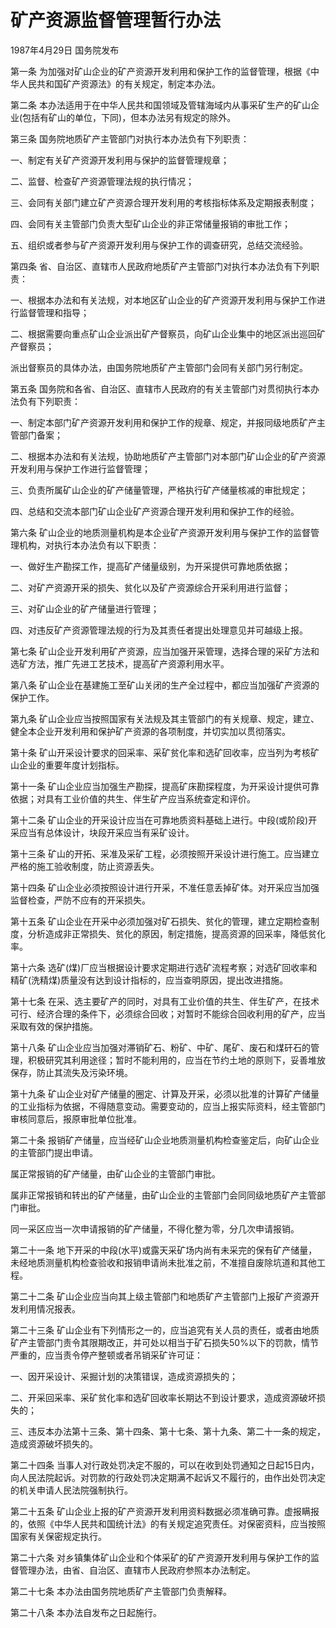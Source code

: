 # 矿产资源监督管理暂行办法

1987年4月29日 国务院发布　

  

第一条 为加强对矿山企业的矿产资源开发利用和保护工作的监督管理，根据《中华人民共和国矿产资源法》的有关规定，制定本办法。

第二条 本办法适用于在中华人民共和国领域及管辖海域内从事采矿生产的矿山企业(包括有矿山的单位，下同)，但本办法另有规定的除外。

第三条 国务院地质矿产主管部门对执行本办法负有下列职责：

一、制定有关矿产资源开发利用与保护的监督管理规章；

二、监督、检查矿产资源管理法规的执行情况；

三、会同有关部门建立矿产资源合理开发利用的考核指标体系及定期报表制度；

四、会同有关主管部门负责大型矿山企业的非正常储量报销的审批工作；

五、组织或者参与矿产资源开发利用与保护工作的调查研究，总结交流经验。

第四条 省、自治区、直辖市人民政府地质矿产主管部门对执行本办法负有下列职责：

一、根据本办法和有关法规，对本地区矿山企业的矿产资源开发利用与保护工作进行监督管理和指导；

二、根据需要向重点矿山企业派出矿产督察员，向矿山企业集中的地区派出巡回矿产督察员；

派出督察员的具体办法，由国务院地质矿产主管部门会同有关部门另行制定。

第五条 国务院和各省、自治区、直辖市人民政府的有关主管部门对贯彻执行本办法负有下列职责：

一、制定本部门矿产资源开发利用和保护工作的规章、规定，并报同级地质矿产主管部门备案；

二、根据本办法和有关法规，协助地质矿产主管部门对本部门矿山企业的矿产资源开发利用与保护工作进行监督管理；

三、负责所属矿山企业的矿产储量管理，严格执行矿产储量核减的审批规定；

四、总结和交流本部门矿山企业矿产资源合理开发利用和保护工作的经验。

第六条 矿山企业的地质测量机构是本企业矿产资源开发利用与保护工作的监督管理机构，对执行本办法负有以下职责：

一、做好生产勘探工作，提高矿产储量级别，为开采提供可靠地质依据；

二、对矿产资源开采的损失、贫化以及矿产资源综合开采利用进行监督；

三、对矿山企业的矿产储量进行管理；

四、对违反矿产资源管理法规的行为及其责任者提出处理意见并可越级上报。

第七条 矿山企业开发利用矿产资源，应当加强开采管理，选择合理的采矿方法和选矿方法，推广先进工艺技术，提高矿产资源利用水平。

第八条 矿山企业在基建施工至矿山关闭的生产全过程中，都应当加强矿产资源的保护工作。

第九条 矿山企业应当按照国家有关法规及其主管部门的有关规章、规定，建立、健全本企业开发利用和保护矿产资源的各项制度，并切实加以贯彻落实。

第十条 矿山开采设计要求的回采率、采矿贫化率和选矿回收率，应当列为考核矿山企业的重要年度计划指标。

第十一条 矿山企业应当加强生产勘探，提高矿床勘探程度，为开采设计提供可靠依据；对具有工业价值的共生、伴生矿产应当系统查定和评价。

第十二条 矿山企业的开采设计应当在可靠地质资料基础上进行。中段(或阶段)开采应当有总体设计，块段开采应当有采矿设计。

第十三条 矿山的开拓、采准及采矿工程，必须按照开采设计进行施工。应当建立严格的施工验收制度，防止资源丢失。

第十四条 矿山企业必须按照设计进行开采，不准任意丢掉矿体。对开采应当加强监督检查，严防不应有的开采损失。

第十五条 矿山企业在开采中必须加强对矿石损失、贫化的管理，建立定期检查制度，分析造成非正常损失、贫化的原因，制定措施，提高资源的回采率，降低贫化率。

第十六条 选矿(煤)厂应当根据设计要求定期进行选矿流程考察；对选矿回收率和精矿(洗精煤)质量没有达到设计指标的，应当查明原因，提出改进措施。

第十七条 在采、选主要矿产的同时，对具有工业价值的共生、伴生矿产，在技术可行、经济合理的条件下，必须综合回收；对暂时不能综合回收利用的矿产，应当采取有效的保护措施。

第十八条 矿山企业应当加强对滞销矿石、粉矿、中矿、尾矿、废石和煤矸石的管理，积极研究其利用途径；暂时不能利用的，应当在节约土地的原则下，妥善堆放保存，防止其流失及污染环境。

第十九条 矿山企业对矿产储量的圈定、计算及开采，必须以批准的计算矿产储量的工业指标为依据，不得随意变动。需要变动的，应当上报实际资料，经主管部门审核同意后，报原审批单位批准。

第二十条 报销矿产储量，应当经矿山企业地质测量机构检查鉴定后，向矿山企业的主管部门提出申请。

属正常报销的矿产储量，由矿山企业的主管部门审批。

属非正常报销和转出的矿产储量，由矿山企业的主管部门会同同级地质矿产主管部门审批。

同一采区应当一次申请报销的矿产储量，不得化整为零，分几次申请报销。

第二十一条 地下开采的中段(水平)或露天采矿场内尚有未采完的保有矿产储量，未经地质测量机构检查验收和报销申请尚未批准之前，不准擅自废除坑道和其他工程。

第二十二条 矿山企业应当向其上级主管部门和地质矿产主管部门上报矿产资源开发利用情况报表。

第二十三条 矿山企业有下列情形之一的，应当追究有关人员的责任，或者由地质矿产主管部门责令其限期改正，并可处以相当于矿石损失50%以下的罚款，情节严重的，应当责令停产整顿或者吊销采矿许可证：

一、因开采设计、采掘计划的决策错误，造成资源损失的；

二、开采回采率、采矿贫化率和选矿回收率长期达不到设计要求，造成资源破坏损失的；

三、违反本办法第十三条、第十四条、第十七条、第十九条、第二十一条的规定，造成资源破坏损失的。

第二十四条 当事人对行政处罚决定不服的，可以在收到处罚通知之日起15日内，向人民法院起诉。对罚款的行政处罚决定期满不起诉又不履行的，由作出处罚决定的机关申请人民法院强制执行。

第二十五条 矿山企业上报的矿产资源开发利用资料数据必须准确可靠。虚报瞒报的，依照《中华人民共和国统计法》的有关规定追究责任。对保密资料，应当按照国家有关保密规定执行。

第二十六条 对乡镇集体矿山企业和个体采矿的矿产资源开发利用与保护工作的监督管理办法，由省、自治区、直辖市人民政府参照本办法制定。

第二十七条 本办法由国务院地质矿产主管部门负责解释。

第二十八条 本办法自发布之日起施行。